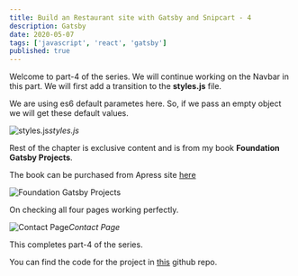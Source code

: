 ```yaml
---
title: Build an Restaurant site with Gatsby and Snipcart - 4
description: Gatsby
date: 2020-05-07
tags: ['javascript', 'react', 'gatsby']
published: true
---
```


Welcome to part-4 of the series. We will continue working on the Navbar in this part. We will first add a transition to the **styles.js** file.

We are using es6 default parametes here. So, if we pass an empty object we will get these default values.

![styles.js](https://res.cloudinary.com/dxkxvfo2o/image/upload/v1589973639/4-restro/1_jf09yf.png)*styles.js*

Rest of the chapter is exclusive content and is from my book **Foundation Gatsby Projects**.

The book can be purchased from Apress site <a href="https://www.apress.com/in/book/9781484265574" target="_blank" rel="noopener noreferrer">here</a>

![Foundation Gatsby Projects](https://res.cloudinary.com/dxkxvfo2o/image/upload/v1609570264/Foundation_Gatsby_zilffx.jpg)

On checking all four pages working perfectly.

![Contact Page](https://res.cloudinary.com/dxkxvfo2o/image/upload/v1589973641/4-restro/12_yvbbxp.png)*Contact Page*

This completes part-4 of the series.

You can find the code for the project in [this](https://github.com/nabendu82/restaurant-gatsby) github repo.
